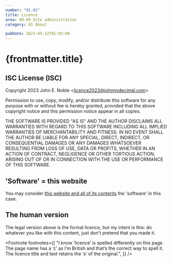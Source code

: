 ```yaml
---
number: "01.02"
title: Licence
area: 00-09 Site administration
category: 01 About

pubDate: 2023-05-12T01:02:00
---
```



# {frontmatter.title}

## ISC License (ISC)

Copyright 2023 John E. Noble &lt;licence2023@johnnydecimal.com&gt;

Permission to use, copy, modify, and/or distribute this software for any purpose with or without fee is hereby granted, provided that the above copyright notice and this permission notice appear in all copies.

THE SOFTWARE IS PROVIDED "AS IS" AND THE AUTHOR DISCLAIMS ALL WARRANTIES WITH REGARD TO THIS SOFTWARE INCLUDING ALL IMPLIED WARRANTIES OF MERCHANTABILITY AND FITNESS. IN NO EVENT SHALL THE AUTHOR BE LIABLE FOR ANY SPECIAL, DIRECT, INDIRECT, OR CONSEQUENTIAL DAMAGES OR ANY DAMAGES WHATSOEVER RESULTING FROM LOSS OF USE, DATA OR PROFITS, WHETHER IN AN ACTION OF CONTRACT, NEGLIGENCE OR OTHER TORTIOUS ACTION, ARISING OUT OF OR IN CONNECTION WITH THE USE OR PERFORMANCE OF THIS SOFTWARE.

## 'Software' = this website

You may consider [this website and all of its contents](https://github.com/johnnydecimal/v5.johnnydecimal.com) the 'software' in this case.

## The human version

The legal version above is the formal licence,<FootRef n={1} /> but my intent is this: do whatever you like with this content, just don't pretend that you made it.

<Footnote
  footnotes={[
    "I know &lsquo;licence&rsquo; is spelled differently on this page. The page name has a &lsquo;c&rsquo; as I&lsquo;m British and that&rsquo;s the correct way to spell it. The licence title and text retains the &lsquo;s&rsquo; of the original.",
  ]}
/>
